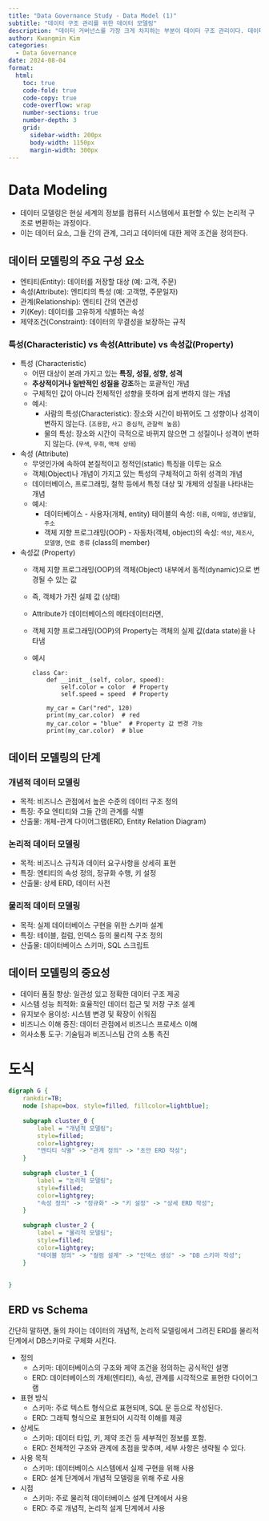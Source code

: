 ```yaml
---
title: "Data Governance Study - Data Model (1)"
subtitle: "데이터 구조 관리를 위한 데이터 모델링"
description: "데이터 거버넌스를 가장 크게 차지하는 부분이 데이터 구조 관리이다. 데이터 구조 관리를 위해 가장 먼저 선행되고 데이터 엔지니어 실무자들이 프로젝트 초기에 공수를 들이는 과정이 Data Modeling이다."
author: Kwangmin Kim
categories:
  - Data Governance
date: 2024-08-04
format: 
  html:
    toc: true  
    code-fold: true
    code-copy: true
    code-overflow: wrap
    number-sections: true
    number-depth: 3
    grid:
      sidebar-width: 200px
      body-width: 1150px
      margin-width: 300px
---
```


# Data Modeling

-   데이터 모델링은 현실 세계의 정보를 컴퓨터 시스템에서 표현할 수 있는 논리적 구조로 변환하는 과정이다.
-   이는 데이터 요소, 그들 간의 관계, 그리고 데이터에 대한 제약 조건을 정의한다.

## 데이터 모델링의 주요 구성 요소

-   엔티티(Entity): 데이터를 저장할 대상 (예: 고객, 주문)
-   속성(Attribute): 엔티티의 특성 (예: 고객명, 주문일자)
-   관계(Relationship): 엔티티 간의 연관성
-   키(Key): 데이터를 고유하게 식별하는 속성
-   제약조건(Constraint): 데이터의 무결성을 보장하는 규칙

### 특성(Characteristic) vs 속성(Attribute) vs 속성값(Property)

* 특성 (Characteristic)
    * 어떤 대상이 본래 가지고 있는 **특징, 성질, 성향, 성격**
    * **추상적이거나 일반적인 성질을 강조**하는 포괄적인 개념
    * 구체적인 값이 아니라 전체적인 성향을 뜻하며 쉽게 변하지 않는 개념 
    * 예시:  
        * 사람의 특성(Characteristic): 장소와 시간이 바뀌어도 그 성향이나 성격이 변하지 않는다. (`조용함`, `사고 중심적`, `관찰력 높음`)
        * 물의 특성: 장소와 시간이 극적으로 바뀌지 않으면 그 성질이나 성격이 변하지 않는다. (`무색`, `무취`, `액체 상태`)    
* 속성 (Attribute)
    * 무엇인가에 속하여 본질적이고 정적인(static) 특징을 이루는 요소  
    * 객체(Object)나 개념이 가지고 있는 특성의 구체적이고 하위 성격의 개념
    * 데이터베이스, 프로그래밍, 철학 등에서 특정 대상 및 개체의 성질을 나타내는 개념
    * 예시:
        * 데이터베이스 - 사용자(개체, entity) 테이블의 속성: `이름`, `이메일`, `생년월일`, `주소`
        * 객체 지향 프로그래밍(OOP) - 자동차(객체, object)의 속성: `색상`, `제조사`, `모델명`, `연료 종류` (class의 member) 
* 속성값 (Property)
    * 객체 지향 프로그래밍(OOP)의 객체(Object) 내부에서 동적(dynamic)으로 변경될 수 있는 값
    * 즉, 객체가 가진 실제 값 (상태)
    * Attribute가 데이터베이스의 메타데이터라면, 
    * 객체 지향 프로그래밍(OOP)의 Property는 객체의 실제 값(data state)을 나타냄
    * 예시

        ```
        class Car:
            def __init__(self, color, speed):
                self.color = color  # Property
                self.speed = speed  # Property

            my_car = Car("red", 120)
            print(my_car.color)  # red
            my_car.color = "blue"  # Property 값 변경 가능
            print(my_car.color)  # blue
        ```    


## 데이터 모델링의 단계

### 개념적 데이터 모델링

-   목적: 비즈니스 관점에서 높은 수준의 데이터 구조 정의
-   특징: 주요 엔티티와 그들 간의 관계를 식별
-   산출물: 개체-관계 다이어그램(ERD, Entity Relation Diagram)

### 논리적 데이터 모델링

-   목적: 비즈니스 규칙과 데이터 요구사항을 상세히 표현
-   특징: 엔티티의 속성 정의, 정규화 수행, 키 설정
-   산출물: 상세 ERD, 데이터 사전

### 물리적 데이터 모델링

-   목적: 실제 데이터베이스 구현을 위한 스키마 설계
-   특징: 테이블, 컬럼, 인덱스 등의 물리적 구조 정의
-   산출물: 데이터베이스 스키마, SQL 스크립트

## 데이터 모델링의 중요성

-   데이터 품질 향상: 일관성 있고 정확한 데이터 구조 제공
-   시스템 성능 최적화: 효율적인 데이터 접근 및 저장 구조 설계
-   유지보수 용이성: 시스템 변경 및 확장이 쉬워짐
-   비즈니스 이해 증진: 데이터 관점에서 비즈니스 프로세스 이해
-   의사소통 도구: 기술팀과 비즈니스팀 간의 소통 촉진

# 도식

```dot
digraph G {
    rankdir=TB;
    node [shape=box, style=filled, fillcolor=lightblue];
    
    subgraph cluster_0 {
        label = "개념적 모델링";
        style=filled;
        color=lightgrey;
        "엔티티 식별" -> "관계 정의" -> "초안 ERD 작성";
    }
    
    subgraph cluster_1 {
        label = "논리적 모델링";
        style=filled;
        color=lightgrey;
        "속성 정의" -> "정규화" -> "키 설정" -> "상세 ERD 작성";
    }
    
    subgraph cluster_2 {
        label = "물리적 모델링";
        style=filled;
        color=lightgrey;
        "테이블 정의" -> "컬럼 설계" -> "인덱스 생성" -> "DB 스키마 작성";
    }
    
    
}

```

## ERD vs Schema

간단히 말하면, 둘의 차이는 데이터의 개념적, 논리적 모델링에서 그려진 ERD를 물리적 단계에서 DB스키마로 구체화 시킨다.

-   정의
    -   스키마: 데이터베이스의 구조와 제약 조건을 정의하는 공식적인 설명
    -   ERD: 데이터베이스의 개체(엔티티), 속성, 관계를 시각적으로 표현한 다이어그램
-   표현 방식
    -   스키마: 주로 텍스트 형식으로 표현되며, SQL 문 등으로 작성된다.
    -   ERD: 그래픽 형식으로 표현되어 시각적 이해를 제공
-   상세도
    -   스키마: 데이터 타입, 키, 제약 조건 등 세부적인 정보를 포함.
    -   ERD: 전체적인 구조와 관계에 초점을 맞추며, 세부 사항은 생략될 수 있다.
-   사용 목적
    -   스키마: 데이터베이스 시스템에서 실제 구현을 위해 사용
    -   ERD: 설계 단계에서 개념적 모델링을 위해 주로 사용
-   시점
    -   스키마: 주로 물리적 데이터베이스 설계 단계에서 사용
    -   ERD: 주로 개념적, 논리적 설계 단계에서 사용
